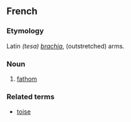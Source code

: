 ==French==
===Etymology===
Latin ''(tesa) [[brachia]]'', (outstretched) arms.

===Noun===
{{fr-noun|f|s}}
#[[fathom]]

===Related terms===
*[[toise]]